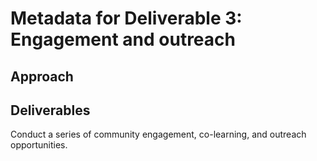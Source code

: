 # Metadata for Deliverable 3: Engagement and outreach

## Approach


## Deliverables

Conduct a series of community engagement, co-learning, and outreach opportunities.